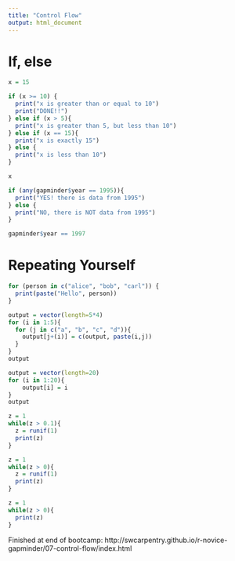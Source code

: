 ```yaml
---
title: "Control Flow"
output: html_document
---
```


# If, else
```r
x = 15

if (x >= 10) {
  print("x is greater than or equal to 10")
  print("DONE!!")
} else if (x > 5){
  print("x is greater than 5, but less than 10")
} else if (x == 15){
  print("x is exactly 15")
} else {
  print("x is less than 10")
}

x
```

```r
if (any(gapminder$year == 1995)){
  print("YES! there is data from 1995")
} else {
  print("NO, there is NOT data from 1995")
}
```

```r
gapminder$year == 1997
```

# Repeating Yourself

```r
for (person in c("alice", "bob", "carl")) {
  print(paste("Hello", person))
}
```

```r
output = vector(length=5*4)
for (i in 1:5){
  for (j in c("a", "b", "c", "d")){
    output[j+(i)] = c(output, paste(i,j))
  }
}
output
```

```r
output = vector(length=20)
for (i in 1:20){
    output[i] = i
}
output
```

```r
z = 1
while(z > 0.1){
  z = runif(1)
  print(z)
}

```


```r
z = 1
while(z > 0){
  z = runif(1)
  print(z)
}

```

```r
z = 1
while(z > 0){
  print(z)
}

```


Finished at end of bootcamp: 
http://swcarpentry.github.io/r-novice-gapminder/07-control-flow/index.html